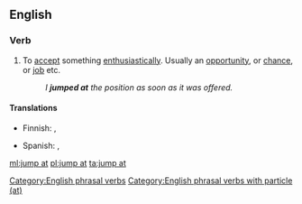 ==English==

===Verb===
{{head|en|verb|head=[[jump]] [[at]]}}

# {{context|idiomatic|lang=en}} To [[accept]] something [[enthusiastically]]. Usually an [[opportunity]], or [[chance]], or [[job]] etc.
#: ''I '''jumped at''' the position as soon as it was offered.''

====Translations====
{{trans-top|to accept something enthusiastically}}
* Finnish: {{t-|fi|tarrata}}, {{t+|fi|rynnätä}}
{{trans-mid}}
* Spanish: {{t-|es|apresurarse}}, {{t+|es|aprovechar}}
{{trans-bottom}}

[[Category:English phrasal verbs]]
[[Category:English phrasal verbs with particle (at)]]

[[ml:jump at]]
[[pl:jump at]]
[[ta:jump at]]